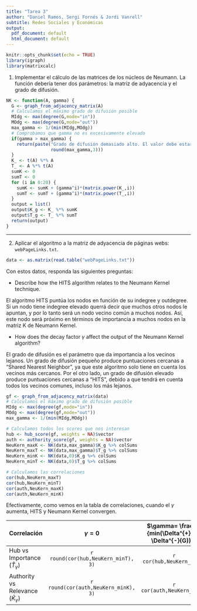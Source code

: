 ```yaml
---
title: "Tarea 3"
author: "Daniel Ramos, Sergi Fornés & Jordi Vanrell"
subtitle: Redes Sociales y Económicas
output:
  pdf_document: default
  html_document: default
---
```


```r
knitr::opts_chunk$set(echo = TRUE)
library(igraph)
library(matrixcalc)
```

1. Implementar el cálculo de las matrices de los núcleos de Neumann. La función debería tener dos parámetros: la matriz de adyacencia y el grado de difusión.

```r
NK <- function(A, gamma) {
  G <- graph_from_adjacency_matrix(A)
  # Calculamos el máximo grado de difusión posible
  MIdg <- max(degree(G,mode="in"))
  MOdg <- max(degree(G,mode="out"))
  max_gamma <- 1/(min(MIdg,MOdg))
  # Comprobamos que gamma no es excesivamente elevado
  if(gamma > max_gamma) {
    return(paste("Grado de difusión demasiado alto. El valor debe estar entre 0 y",
                 round(max_gamma,3)))
  }
  K_ <- t(A) %*% A
  T_ <- A %*% t(A)
  sumK <- 0
  sumT <- 0
  for (i in 0:20) {
    sumK <- sumK + (gamma^i)*(matrix.power(K_,i))
    sumT <- sumT + (gamma^i)*(matrix.power(T_,i))
  }
  output = list()
  output$K_g <- K_ %*% sumK
  output$T_g <- T_ %*% sumT
  return(output)
}
```

***

2. Aplicar el algoritmo a la matriz de adyacencia de páginas webs: `webPageLinks.txt`.

```r
data <- as.matrix(read.table("webPageLinks.txt"))
```

Con estos datos, responda las siguientes preguntas:

  - Describe how the HITS algorithm relates to the Neumann Kernel technique.

El algoritmo HITS puntúa los nodos en función de su indegree y outdegree. Si un nodo tiene indegree elevado querrá decir que muchos otros nodos le apuntan, y por lo tanto será un nodo vecino común a muchos nodos. Así, este nodo será próximo en términos de importancia a muchos nodos en la matriz K de Neumann Kernel.

  - How does the decay factor $\gamma$ affect the output of the Neumann Kernel algorithm?

El grado de difusión es el parámetro que da importancia a los vecinos lejanos. Un grado de difusión pequeño produce puntuaciones cercanas a "Shared Nearest Neighbor", ya que este algoritmo solo tiene en cuenta los vecinos más cercanos. Por el otro lado, un grado de difusión elevado produce puntuaciones cercanas a "HITS", debido a que tendrá en cuenta todos los vecinos comunes, incluso los más lejanos.

```r
gf <- graph_from_adjacency_matrix(data)
# Calculamos el máximo grado de difusión posible
MIdg <- max(degree(gf,mode="in"))
MOdg <- max(degree(gf,mode="out"))
max_gamma <- 1/(min(MIdg,MOdg))

# Calculamos todos los scores que nos interesan
hub <- hub_score(gf, weights = NA)$vector
auth <- authority_score(gf, weights = NA)$vector
NeuKern_maxK <- NK(data,max_gamma)$K_g %>% colSums
NeuKern_maxT <- NK(data,max_gamma)$T_g %>% colSums
NeuKern_minK <- NK(data,0)$K_g %>% colSums
NeuKern_minT <- NK(data,0)$T_g %>% colSums

# Calculamos las correlaciones
cor(hub,NeuKern_maxT)
cor(hub,NeuKern_minT)
cor(auth,NeuKern_maxK)
cor(auth,NeuKern_minK)
```

Efectivamente, como vemos en la tabla de correlaciones, cuando el $\gamma$ aumenta, HITS y Neumann Kernel convergen.

Correlación | $\gamma=0$ | $\gamma= \frac{1}{min(\Delta^{+}(G), \Delta^{-}(G))}$                         
--------------------|:--------------------:|:-----------------:
Hub vs Importance ($\hat{T}_{\gamma}$) | `r round(cor(hub,NeuKern_minT), 3)` | `r cor(hub,NeuKern_maxT)`
Authority vs Relevance ($\hat{K}_{\gamma}$) | `r round(cor(auth,NeuKern_minK), 3)` | `r cor(auth,NeuKern_maxK)`